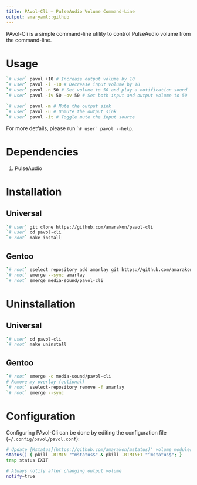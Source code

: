 ```yaml
---
title: PAvol-Cli – PulseAudio Volume Command-Line
output: amaryaml::github
---
```


PAvol-Cli is a simple command-line utility to control PulseAudio volume from the command-line.

# Usage

```sh
`# user` pavol +10 # Increase output volume by 10
`# user` pavol -i -10 # Decrease input volume by 10
`# user` pavol -n 50 # Set volume to 50 and play a notification sound
`# user` pavol -iv 50 -ov 50 # Set both input and output volume to 50

`# user` pavol -m # Mute the output sink
`# user` pavol -u # Unmute the output sink
`# user` pavol -it # Toggle mute the input source
```

For more detfails, please run `` `# user` pavol --help ``.

# Dependencies

1. PulseAudio

# Installation

## Universal

```sh
`# user` git clone https://github.com/amarakon/pavol-cli
`# user` cd pavol-cli
`# root` make install
```

## Gentoo

```sh
`# root` eselect repository add amarlay git https://github.com/amarakon/amarlay
`# root` emerge --sync amarlay
`# root` emerge media-sound/pavol-cli
```

# Uninstallation

## Universal

```sh
`# user` cd pavol-cli
`# root` make uninstall
```

## Gentoo

```sh
`# root` emerge -c media-sound/pavol-cli
# Remove my overlay (optional)
`# root` eselect-repository remove -f amarlay
`# root` emerge --sync
```

# Configuration

Configuring PAvol-Cli can be done by editing the configuration file (`~/.config/pavol/pavol.conf`):

```sh
# Update [Mstatus](https://github.com/amarakon/mstatus)' volume modules
status() { pkill -RTMIN "^mstatus$" & pkill -RTMIN+1 "^mstatus$"; }
trap status EXIT

# Always notify after changing output volume
notify=true
```
